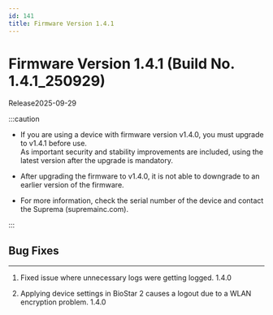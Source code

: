 ```yaml
---
id: 141
title: Firmware Version 1.4.1
---
```


# Firmware Version 1.4.1 (Build No. 1.4.1_250929)

Release<Separator/>2025-09-29

:::caution

- If you are using a device with firmware version v1.4.0, you must upgrade to v1.4.1 before use.<br/>As important security and stability improvements are included, using the latest version after the upgrade is mandatory.

- After upgrading the firmware to v1.4.0, it is not able to downgrade to an earlier version of the firmware.

- For more information, check the serial number of the device and contact the Suprema (supremainc.com).

:::

## Bug Fixes

---

<BugLists>

1. Fixed issue where unnecessary logs were getting logged. <Badge>1.4.0</Badge>

1. Applying device settings in BioStar 2 causes a logout due to a WLAN encryption problem. <Badge>1.4.0</Badge>

</BugLists>